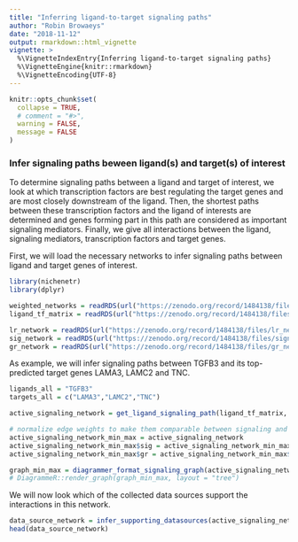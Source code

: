 ```yaml
---
title: "Inferring ligand-to-target signaling paths"
author: "Robin Browaeys"
date: "2018-11-12"
output: rmarkdown::html_vignette
vignette: >
  %\VignetteIndexEntry{Inferring ligand-to-target signaling paths}
  %\VignetteEngine{knitr::rmarkdown}
  %\VignetteEncoding{UTF-8}
---
```


<!-- github markdown built using 
rmarkdown::render("vignettes/ligand_target_signaling_path.Rmd", output_format = "github_document")
-->

```r
knitr::opts_chunk$set(
  collapse = TRUE,
  # comment = "#>",
  warning = FALSE,
  message = FALSE
)
```

### Infer signaling paths beween ligand(s) and target(s) of interest

To determine signaling paths between a ligand and target of interest, we look at which transcription factors are best regulating the target genes and are most closely downstream of the ligand. Then, the shortest paths between these transcription factors and the ligand of interests are determined and genes forming part in this path are considered as important signaling mediators. Finally, we give all interactions between the ligand, signaling mediators, transcription factors and target genes.

First, we will load the necessary networks to infer signaling paths between ligand and target genes of interest.

```r
library(nichenetr)
library(dplyr)

weighted_networks = readRDS(url("https://zenodo.org/record/1484138/files/weighted_networks.rds"))
ligand_tf_matrix = readRDS(url("https://zenodo.org/record/1484138/files/ligand_tf_matrix.rds"))

lr_network = readRDS(url("https://zenodo.org/record/1484138/files/lr_network.rds"))
sig_network = readRDS(url("https://zenodo.org/record/1484138/files/signaling_network.rds"))
gr_network = readRDS(url("https://zenodo.org/record/1484138/files/gr_network.rds"))
```

As example, we will infer signaling paths between TGFB3 and its top-predicted target genes LAMA3, LAMC2 and TNC.

```r
ligands_all = "TGFB3"
targets_all = c("LAMA3","LAMC2","TNC")

active_signaling_network = get_ligand_signaling_path(ligand_tf_matrix, ligands_all, targets_all, top_n_regulators = 3, weighted_networks, ligands_position = "cols")

# normalize edge weights to make them comparable between signaling and gene regulatory interactions
active_signaling_network_min_max = active_signaling_network
active_signaling_network_min_max$sig = active_signaling_network_min_max$sig %>% mutate(weight = 2*((weight-min(weight))/(max(weight)-min(weight))) + 0.75)
active_signaling_network_min_max$gr = active_signaling_network_min_max$gr %>% mutate(weight = 2*((weight-min(weight))/(max(weight)-min(weight))) + 0.75)

graph_min_max = diagrammer_format_signaling_graph(active_signaling_network_min_max, ligands_all,targets_all, sig_color = "indianred", gr_color = "steelblue")
# DiagrammeR::render_graph(graph_min_max, layout = "tree")

```

We will now look which of the collected data sources support the interactions in this network.

```r
data_source_network = infer_supporting_datasources(active_signaling_network,lr_network, sig_network , gr_network)
head(data_source_network) 
```

